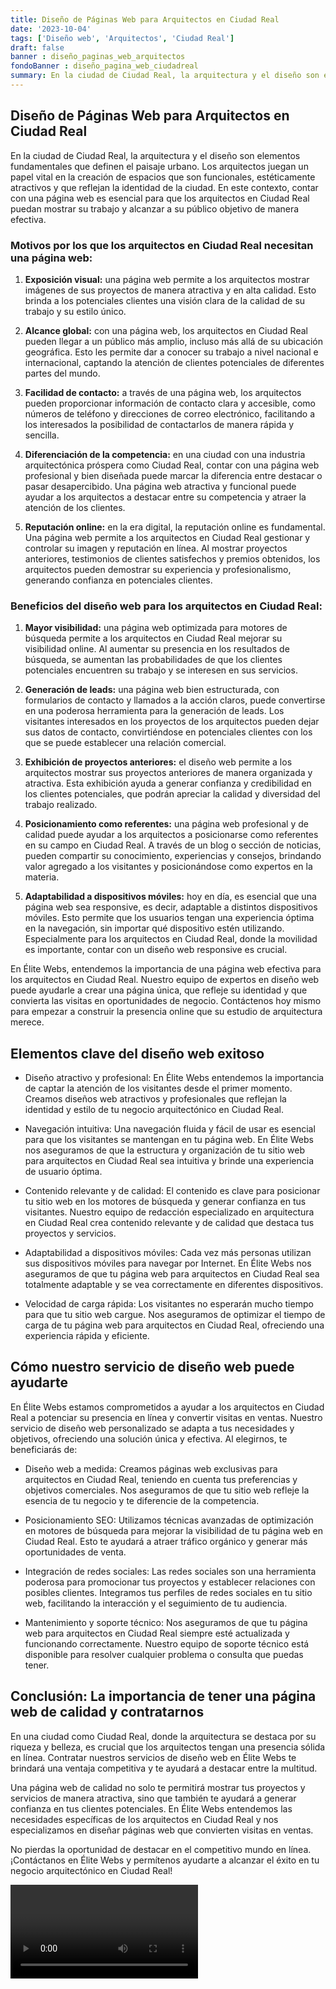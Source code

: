 ```yaml
---
title: Diseño de Páginas Web para Arquitectos en Ciudad Real
date: '2023-10-04'
tags: ['Diseño web', 'Arquitectos', 'Ciudad Real']
draft: false
banner : diseño_paginas_web_arquitectos
fondoBanner : diseño_pagina_web_ciudadreal
summary: En la ciudad de Ciudad Real, la arquitectura y el diseño son elementos fundamentales que definen el paisaje urbano. Los arquitectos juegan un papel vital en la creación de espacios que son funcionales, estéticamente atractivos y que reflejan la identidad de la ciudad. En este contexto, contar con una página web es esencial para que los arquitectos en Ciudad Real puedan mostrar su trabajo y alcanzar a su público objetivo de manera efectiva.
---
```


## Diseño de Páginas Web para Arquitectos en Ciudad Real

En la ciudad de Ciudad Real, la arquitectura y el diseño son elementos fundamentales que definen el paisaje urbano. Los arquitectos juegan un papel vital en la creación de espacios que son funcionales, estéticamente atractivos y que reflejan la identidad de la ciudad. En este contexto, contar con una página web es esencial para que los arquitectos en Ciudad Real puedan mostrar su trabajo y alcanzar a su público objetivo de manera efectiva.

### Motivos por los que los arquitectos en Ciudad Real necesitan una página web:

1. **Exposición visual:** una página web permite a los arquitectos mostrar imágenes de sus proyectos de manera atractiva y en alta calidad. Esto brinda a los potenciales clientes una visión clara de la calidad de su trabajo y su estilo único.

2. **Alcance global:** con una página web, los arquitectos en Ciudad Real pueden llegar a un público más amplio, incluso más allá de su ubicación geográfica. Esto les permite dar a conocer su trabajo a nivel nacional e internacional, captando la atención de clientes potenciales de diferentes partes del mundo.

3. **Facilidad de contacto:** a través de una página web, los arquitectos pueden proporcionar información de contacto clara y accesible, como números de teléfono y direcciones de correo electrónico, facilitando a los interesados la posibilidad de contactarlos de manera rápida y sencilla.

4. **Diferenciación de la competencia:** en una ciudad con una industria arquitectónica próspera como Ciudad Real, contar con una página web profesional y bien diseñada puede marcar la diferencia entre destacar o pasar desapercibido. Una página web atractiva y funcional puede ayudar a los arquitectos a destacar entre su competencia y atraer la atención de los clientes.

5. **Reputación online:** en la era digital, la reputación online es fundamental. Una página web permite a los arquitectos en Ciudad Real gestionar y controlar su imagen y reputación en línea. Al mostrar proyectos anteriores, testimonios de clientes satisfechos y premios obtenidos, los arquitectos pueden demostrar su experiencia y profesionalismo, generando confianza en potenciales clientes.

### Beneficios del diseño web para los arquitectos en Ciudad Real:

1. **Mayor visibilidad:** una página web optimizada para motores de búsqueda permite a los arquitectos en Ciudad Real mejorar su visibilidad online. Al aumentar su presencia en los resultados de búsqueda, se aumentan las probabilidades de que los clientes potenciales encuentren su trabajo y se interesen en sus servicios.

2. **Generación de leads:** una página web bien estructurada, con formularios de contacto y llamados a la acción claros, puede convertirse en una poderosa herramienta para la generación de leads. Los visitantes interesados en los proyectos de los arquitectos pueden dejar sus datos de contacto, convirtiéndose en potenciales clientes con los que se puede establecer una relación comercial.

3. **Exhibición de proyectos anteriores:** el diseño web permite a los arquitectos mostrar sus proyectos anteriores de manera organizada y atractiva. Esta exhibición ayuda a generar confianza y credibilidad en los clientes potenciales, que podrán apreciar la calidad y diversidad del trabajo realizado.

4. **Posicionamiento como referentes:** una página web profesional y de calidad puede ayudar a los arquitectos a posicionarse como referentes en su campo en Ciudad Real. A través de un blog o sección de noticias, pueden compartir su conocimiento, experiencias y consejos, brindando valor agregado a los visitantes y posicionándose como expertos en la materia.

5. **Adaptabilidad a dispositivos móviles:** hoy en día, es esencial que una página web sea responsive, es decir, adaptable a distintos dispositivos móviles. Esto permite que los usuarios tengan una experiencia óptima en la navegación, sin importar qué dispositivo estén utilizando. Especialmente para los arquitectos en Ciudad Real, donde la movilidad es importante, contar con un diseño web responsive es crucial.

En Élite Webs, entendemos la importancia de una página web efectiva para los arquitectos en Ciudad Real. Nuestro equipo de expertos en diseño web puede ayudarle a crear una página única, que refleje su identidad y que convierta las visitas en oportunidades de negocio. Contáctenos hoy mismo para empezar a construir la presencia online que su estudio de arquitectura merece.

<GifSeo />

<Cta />

## Elementos clave del diseño web exitoso

- Diseño atractivo y profesional: En Élite Webs entendemos la importancia de captar la atención de los visitantes desde el primer momento. Creamos diseños web atractivos y profesionales que reflejan la identidad y estilo de tu negocio arquitectónico en Ciudad Real.

- Navegación intuitiva: Una navegación fluida y fácil de usar es esencial para que los visitantes se mantengan en tu página web. En Élite Webs nos aseguramos de que la estructura y organización de tu sitio web para arquitectos en Ciudad Real sea intuitiva y brinde una experiencia de usuario óptima.

- Contenido relevante y de calidad: El contenido es clave para posicionar tu sitio web en los motores de búsqueda y generar confianza en tus visitantes. Nuestro equipo de redacción especializado en arquitectura en Ciudad Real crea contenido relevante y de calidad que destaca tus proyectos y servicios.

- Adaptabilidad a dispositivos móviles: Cada vez más personas utilizan sus dispositivos móviles para navegar por Internet. En Élite Webs nos aseguramos de que tu página web para arquitectos en Ciudad Real sea totalmente adaptable y se vea correctamente en diferentes dispositivos.

- Velocidad de carga rápida: Los visitantes no esperarán mucho tiempo para que tu sitio web cargue. Nos aseguramos de optimizar el tiempo de carga de tu página web para arquitectos en Ciudad Real, ofreciendo una experiencia rápida y eficiente.

## Cómo nuestro servicio de diseño web puede ayudarte

En Élite Webs estamos comprometidos a ayudar a los arquitectos en Ciudad Real a potenciar su presencia en línea y convertir visitas en ventas. Nuestro servicio de diseño web personalizado se adapta a tus necesidades y objetivos, ofreciendo una solución única y efectiva. Al elegirnos, te beneficiarás de:

- Diseño web a medida: Creamos páginas web exclusivas para arquitectos en Ciudad Real, teniendo en cuenta tus preferencias y objetivos comerciales. Nos aseguramos de que tu sitio web refleje la esencia de tu negocio y te diferencie de la competencia.

- Posicionamiento SEO: Utilizamos técnicas avanzadas de optimización en motores de búsqueda para mejorar la visibilidad de tu página web en Ciudad Real. Esto te ayudará a atraer tráfico orgánico y generar más oportunidades de venta.

- Integración de redes sociales: Las redes sociales son una herramienta poderosa para promocionar tus proyectos y establecer relaciones con posibles clientes. Integramos tus perfiles de redes sociales en tu sitio web, facilitando la interacción y el seguimiento de tu audiencia.

- Mantenimiento y soporte técnico: Nos aseguramos de que tu página web para arquitectos en Ciudad Real siempre esté actualizada y funcionando correctamente. Nuestro equipo de soporte técnico está disponible para resolver cualquier problema o consulta que puedas tener.

## Conclusión: La importancia de tener una página web de calidad y contratarnos

En una ciudad como Ciudad Real, donde la arquitectura se destaca por su riqueza y belleza, es crucial que los arquitectos tengan una presencia sólida en línea. Contratar nuestros servicios de diseño web en Élite Webs te brindará una ventaja competitiva y te ayudará a destacar entre la multitud.

Una página web de calidad no solo te permitirá mostrar tus proyectos y servicios de manera atractiva, sino que también te ayudará a generar confianza en tus clientes potenciales. En Élite Webs entendemos las necesidades específicas de los arquitectos en Ciudad Real y nos especializamos en diseñar páginas web que convierten visitas en ventas.

No pierdas la oportunidad de destacar en el competitivo mundo en línea. ¡Contáctanos en Élite Webs y permítenos ayudarte a alcanzar el éxito en tu negocio arquitectónico en Ciudad Real!

<Video />

<CtaBot job='Arquitectos' city='Ciudad Real'/>

<Gmaps query='Ciudad Real+españa+maps' />